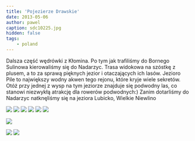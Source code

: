 ```yaml
---
title: 'Pojezierze Drawskie'
date: 2013-05-06
author: pawel
caption: sdc10225.jpg
hidden: false
tags: 
    - poland
---
```


Dalsza część wędrówki z Kłomina. Po tym jak trafiliśmy do Bornego Sulinowa kierowaliśmy się do Nadarzyc. Trasa widokowa na szóstkę z plusem, a to za sprawą pięknych jezior i otaczających ich lasów. Jezioro Pile to największy wodny akwen tego rejonu, które kryje wiele sekretów. Otóż przy jednej z wysp na tym jeziorze znajduje się podwodny las, co stanowi niezwykłą atrakcję dla rowerów podwodnych:)
Zanim dotarliśmy do Nadarzyc natknęliśmy się na jeziora Lubicko, Wielkie Niewlino

<grid>

![](./sdc10225.jpg)
![](./sdc10236.jpg)
![](./sdc10234.jpg)
![](./sdc10196.jpg)
![](./sdc10284.jpg)
![](./sdc10285.jpg)

</grid>

![](./sdc10214.jpg)

<grid>

![](./sdc10243.jpg)
![](./sdc10282.jpg)

</grid>